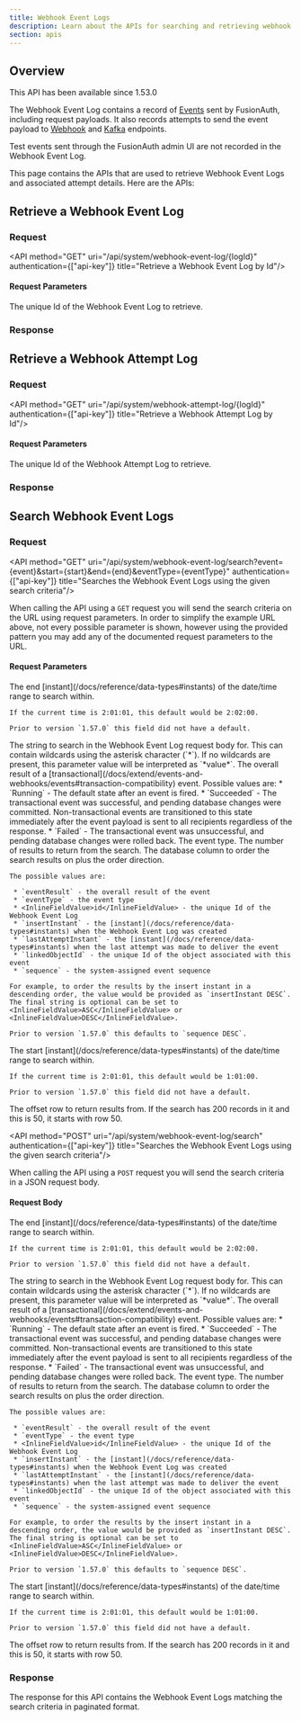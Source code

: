 ```yaml
---
title: Webhook Event Logs
description: Learn about the APIs for searching and retrieving webhook event and attempt logs.
section: apis
---
```


## Overview

<Aside type="version">
This API has been available since 1.53.0
</Aside>

The Webhook Event Log contains a record of [Events](/docs/extend/events-and-webhooks/events) sent by FusionAuth, including request payloads. It also records attempts to send the event payload to [Webhook](/docs/extend/events-and-webhooks) and [Kafka](/docs/extend/events-and-webhooks/kafka) endpoints.

Test events sent through the FusionAuth admin UI are not recorded in the Webhook Event Log.

This page contains the APIs that are used to retrieve Webhook Event Logs and associated attempt details. Here are the APIs:

## Retrieve a Webhook Event Log

### Request

<API method="GET" uri="/api/system/webhook-event-log/{logId}" authentication={["api-key"]} title="Retrieve a Webhook Event Log by Id"/>

#### Request Parameters

<APIBlock>
  <APIField name="logId" type="UUID" required>
    The unique Id of the Webhook Event Log to retrieve.
  </APIField>
</APIBlock>

### Response

<StandardGetResponseCodes never_search_error />

<WebhookEventLogResponseBody />

## Retrieve a Webhook Attempt Log

### Request

<API method="GET" uri="/api/system/webhook-attempt-log/{logId}" authentication={["api-key"]} title="Retrieve a Webhook Attempt Log by Id"/>

#### Request Parameters

<APIBlock>
  <APIField name="logId" type="UUID" required>
    The unique Id of the Webhook Attempt Log to retrieve.
  </APIField>
</APIBlock>

### Response

<StandardGetResponseCodes never_search_error />

<WebhookAttemptLogResponseBody />

## Search Webhook Event Logs

### Request

<API method="GET" uri="/api/system/webhook-event-log/search?event={event}&start={start}&end={end}&eventType={eventType}" authentication={["api-key"]} title="Searches the Webhook Event Logs using the given search criteria"/>

When calling the API using a `GET` request you will send the search criteria on the URL using request parameters. In order to simplify the example URL above, not every possible parameter is shown, however using the provided pattern you may add any of the documented request parameters to the URL.

#### Request Parameters

<APIBlock>
  <APIField name="end" type="Long" optional defaults="current time rounded up to the minute">
    The end [instant](/docs/reference/data-types#instants) of the date/time range to search within.

    If the current time is 2:01:01, this default would be 2:02:00.

    Prior to version `1.57.0` this field did not have a default.
  </APIField>
  <APIField name="event" type="String" optional>
    The string to search in the Webhook Event Log request body for. This can contain wildcards using the asterisk character (`*`). If no wildcards are present, this parameter value will be interpreted as `*value*`.
  </APIField>
  <APIField name="eventResult" type="String" optional>
    The overall result of a [transactional](/docs/extend/events-and-webhooks/events#transaction-compatibility) event. Possible values are:
     * `Running` - The default state after an event is fired.
     * `Succeeded` - The transactional event was successful, and pending database changes were committed. Non-transactional events are transitioned to this state immediately after the event payload is sent to all recipients regardless of the response.
     * `Failed` - The transactional event was unsuccessful, and pending database changes were rolled back.
  </APIField>
  <APIField name="eventType" type="String" optional>
    The event type.
  </APIField>
  <APIField name="numberOfResults" type="Integer" optional defaults="25">
    The number of results to return from the search.
  </APIField>
  <APIField name="orderBy" type="String" optional defaults="insertInstant DESC">
    The database column to order the search results on plus the order direction.

    The possible values are:

     * `eventResult` - the overall result of the event
     * `eventType` - the event type
     * <InlineFieldValue>id</InlineFieldValue> - the unique Id of the Webhook Event Log
     * `insertInstant` - the [instant](/docs/reference/data-types#instants) when the Webhook Event Log was created
     * `lastAttemptInstant` - the [instant](/docs/reference/data-types#instants) when the last attempt was made to deliver the event
     * `linkedObjectId` - the unique Id of the object associated with this event
     * `sequence` - the system-assigned event sequence

    For example, to order the results by the insert instant in a descending order, the value would be provided as `insertInstant DESC`. The final string is optional can be set to <InlineFieldValue>ASC</InlineFieldValue> or <InlineFieldValue>DESC</InlineFieldValue>.

    Prior to version `1.57.0` this defaults to `sequence DESC`.
  </APIField>
  <APIField name="start" type="Long" optional defaults="one hour ago rounded down to the minute">
    The start [instant](/docs/reference/data-types#instants) of the date/time range to search within.

    If the current time is 2:01:01, this default would be 1:01:00.

    Prior to version `1.57.0` this field did not have a default.
  </APIField>
  <APIField name="startRow" type="Integer" optional defaults="0">
    The offset row to return results from. If the search has 200 records in it and this is 50, it starts with row 50.
  </APIField>
</APIBlock>

<API method="POST" uri="/api/system/webhook-event-log/search" authentication={["api-key"]} title="Searches the Webhook Event Logs using the given search criteria"/>

When calling the API using a `POST` request you will send the search criteria in a JSON request body.

#### Request Body

<APIBlock>
  <APIField name="search.end" type="Long" optional defaults="current time rounded up to the minute">
    The end [instant](/docs/reference/data-types#instants) of the date/time range to search within.

    If the current time is 2:01:01, this default would be 2:02:00.

    Prior to version `1.57.0` this field did not have a default.
  </APIField>
  <APIField name="search.event" type="String" optional>
    The string to search in the Webhook Event Log request body for. This can contain wildcards using the asterisk character (`*`). If no wildcards are present, this parameter value will be interpreted as `*value*`.
  </APIField>
  <APIField name="search.eventResult" type="String" optional>
    The overall result of a [transactional](/docs/extend/events-and-webhooks/events#transaction-compatibility) event. Possible values are:
     * `Running` - The default state after an event is fired.
     * `Succeeded` - The transactional event was successful, and pending database changes were committed. Non-transactional events are transitioned to this state immediately after the event payload is sent to all recipients regardless of the response.
     * `Failed` - The transactional event was unsuccessful, and pending database changes were rolled back.
  </APIField>
  <APIField name="search.eventType" type="String" optional>
    The event type.
  </APIField>
  <APIField name="search.numberOfResults" type="Integer" optional defaults="25">
    The number of results to return from the search.
  </APIField>
  <APIField name="search.orderBy" type="String" optional defaults="insertInstant DESC">
    The database column to order the search results on plus the order direction.

    The possible values are:

     * `eventResult` - the overall result of the event
     * `eventType` - the event type
     * <InlineFieldValue>id</InlineFieldValue> - the unique Id of the Webhook Event Log
     * `insertInstant` - the [instant](/docs/reference/data-types#instants) when the Webhook Event Log was created
     * `lastAttemptInstant` - the [instant](/docs/reference/data-types#instants) when the last attempt was made to deliver the event
     * `linkedObjectId` - the unique Id of the object associated with this event
     * `sequence` - the system-assigned event sequence

    For example, to order the results by the insert instant in a descending order, the value would be provided as `insertInstant DESC`. The final string is optional can be set to <InlineFieldValue>ASC</InlineFieldValue> or <InlineFieldValue>DESC</InlineFieldValue>.

    Prior to version `1.57.0` this defaults to `sequence DESC`.
  </APIField>
  <APIField name="search.start" type="Long" optional defaults="one hour ago rounded down to the minute">
    The start [instant](/docs/reference/data-types#instants) of the date/time range to search within.

    If the current time is 2:01:01, this default would be 1:01:00.

    Prior to version `1.57.0` this field did not have a default.
  </APIField>
  <APIField name="search.startRow" type="Integer" optional defaults="0">
    The offset row to return results from. If the search has 200 records in it and this is 50, it starts with row 50.
  </APIField>
</APIBlock>

<JSON title="Example JSON Request" src="webhook-event-logs/search-post-request.json" />

### Response

The response for this API contains the Webhook Event Logs matching the search criteria in paginated format.

<StandardGetResponseCodes never_search_error />

<WebhookEventLogSearchResponseBody />

<JSON title="Example JSON Response" src="webhook-event-logs/search-response.json" />
